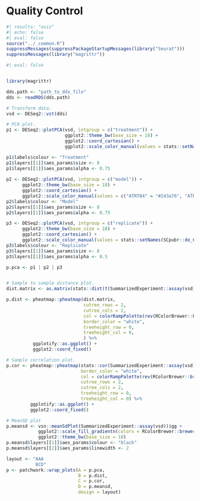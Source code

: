 # Quality Control {.unnumbered}

```r
#| results: "asis"
#| echo: false
#| eval: false
source("../_common.R")
suppressMessages(suppressPackageStartupMessages(library("Seurat")))
suppressMessages(library("magrittr"))
```

```r
#| eval: false


library(magrittr)

dds.path <- "path_to_dds_file"
dds <- readRDS(dds.path)

# Transform data.
vsd <- DESeq2::vst(dds)

# PCA plot.
p1 <- DESeq2::plotPCA(vsd, intgroup = c("treatment")) + 
                      ggplot2::theme_bw(base_size = 18) + 
                      ggplot2::coord_cartesian() + 
                      ggplot2::scale_color_manual(values = stats::setNames(SCpubr::do_ColorPalette("steelblue", square = TRUE), levels(dds$treatment)))

p1$labels$colour <- "Treatment"
p1$layers[[1]]$aes_params$size <- 8
p1$layers[[1]]$aes_params$alpha <- 0.75
  
p2 <- DESeq2::plotPCA(vsd, intgroup = c("model")) + 
      ggplot2::theme_bw(base_size = 18) + 
      ggplot2::coord_cartesian() + 
      ggplot2::scale_color_manual(values = c("ATRT04" = "#243a76", "ATRT08" = "#096837"))
p2$labels$colour <- "Model"
p2$layers[[1]]$aes_params$size <- 8
p2$layers[[1]]$aes_params$alpha <- 0.75

p3 <- DESeq2::plotPCA(vsd, intgroup = c("replicate")) + 
      ggplot2::theme_bw(base_size = 18) + 
      ggplot2::coord_cartesian() + 
      ggplot2::scale_color_manual(values = stats::setNames(SCpubr::do_ColorPalette("steelblue", opposite = TRUE), levels(dds$replicate)))
p3$labels$colour <- "Replicate"
p3$layers[[1]]$aes_params$size <- 8
p3$layers[[1]]$aes_params$alpha <- 0.5

p.pca <- p1 | p2 | p3


# Sample to sample distance plot.
dist.matrix <- as.matrix(stats::dist(t(SummarizedExperiment::assay(vsd))))

p.dist <- pheatmap::pheatmap(dist.matrix,
                             cutree_rows = 2,
                             cutree_cols = 2,
                             col = colorRampPalette(rev(RColorBrewer::brewer.pal(9, "Blues")))(255),
                             border_color = "white",
                             treeheight_row = 0,
                             treeheight_col = 0, 
                             ) %>% 
          ggplotify::as.ggplot() + 
          ggplot2::coord_fixed()

# Sample correlation plot.
p.cor <- pheatmap::pheatmap(stats::cor(SummarizedExperiment::assay(vsd)),
                            border_color = "white",
                            col = colorRampPalette(rev(RColorBrewer::brewer.pal(11, "RdBu")))(255),
                            cutree_rows = 2,
                            cutree_cols = 2,
                            treeheight_row = 0,
                            treeheight_col = 0) %>% 
         ggplotify::as.ggplot() + 
         ggplot2::coord_fixed()

# MeanSD plot
p.meansd <- vsn::meanSdPlot(SummarizedExperiment::assay(vsd))$gg + 
            ggplot2::scale_fill_gradientn(colors = RColorBrewer::brewer.pal("YlGnBu", n = 9)) +
            ggplot2::theme_bw(base_size = 18) 
p.meansd$layers[[1]]$aes_params$colour <- "black"
p.meansd$layers[[2]]$aes_params$linewidth <- 2

layout <- "AAA
           BCD"
p <- patchwork::wrap_plots(A = p.pca,
                           B = p.dist,
                           C = p.cor,
                           D = p.meansd,
                           design = layout)

```

